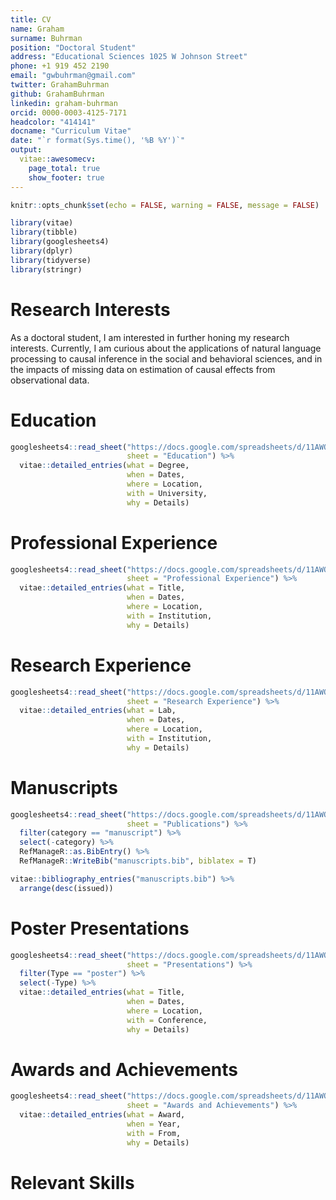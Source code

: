 ```yaml
---
title: CV
name: Graham
surname: Buhrman
position: "Doctoral Student"
address: "Educational Sciences 1025 W Johnson Street"
phone: +1 919 452 2190
email: "gwbuhrman@gmail.com"
twitter: GrahamBuhrman
github: GrahamBuhrman
linkedin: graham-buhrman
orcid: 0000-0003-4125-7171
headcolor: "414141"
docname: "Curriculum Vitae"
date: "`r format(Sys.time(), '%B %Y')`"
output: 
  vitae::awesomecv:
    page_total: true
    show_footer: true
---
```


```r
knitr::opts_chunk$set(echo = FALSE, warning = FALSE, message = FALSE)

library(vitae)
library(tibble)
library(googlesheets4)
library(dplyr)
library(tidyverse)
library(stringr)

```

# Research Interests

As a doctoral student, I am interested in further honing my research interests. Currently, I am curious about the applications of natural language processing to causal inference in the social and behavioral sciences, and in the impacts of missing data on estimation of causal effects from observational data. 

# Education

```r

googlesheets4::read_sheet("https://docs.google.com/spreadsheets/d/11AWQDqQletA1Jd9_lJfK1HkLcubAWxugTRLaQohbL80/edit#gid=0",
                          sheet = "Education") %>%
  vitae::detailed_entries(what = Degree,
                          when = Dates,
                          where = Location,
                          with = University,
                          why = Details)

```

# Professional Experience

```r

googlesheets4::read_sheet("https://docs.google.com/spreadsheets/d/11AWQDqQletA1Jd9_lJfK1HkLcubAWxugTRLaQohbL80/edit#gid=0",
                          sheet = "Professional Experience") %>%
  vitae::detailed_entries(what = Title,
                          when = Dates,
                          where = Location,
                          with = Institution,
                          why = Details)

```

# Research Experience

```r

googlesheets4::read_sheet("https://docs.google.com/spreadsheets/d/11AWQDqQletA1Jd9_lJfK1HkLcubAWxugTRLaQohbL80/edit#gid=0",
                          sheet = "Research Experience") %>%
  vitae::detailed_entries(what = Lab,
                          when = Dates,
                          where = Location,
                          with = Institution,
                          why = Details)

```

# Manuscripts

```r

googlesheets4::read_sheet("https://docs.google.com/spreadsheets/d/11AWQDqQletA1Jd9_lJfK1HkLcubAWxugTRLaQohbL80/edit#gid=255827046", 
                          sheet = "Publications") %>%
  filter(category == "manuscript") %>%
  select(-category) %>%
  RefManageR::as.BibEntry() %>%
  RefManageR::WriteBib("manuscripts.bib", biblatex = T)

vitae::bibliography_entries("manuscripts.bib") %>%
  arrange(desc(issued))

```

# Poster Presentations

```r

googlesheets4::read_sheet("https://docs.google.com/spreadsheets/d/11AWQDqQletA1Jd9_lJfK1HkLcubAWxugTRLaQohbL80/edit#gid=0",
                          sheet = "Presentations") %>%
  filter(Type == "poster") %>%
  select(-Type) %>%
  vitae::detailed_entries(what = Title,
                          when = Dates,
                          where = Location,
                          with = Conference,
                          why = Details)

```

# Awards and Achievements

```r

googlesheets4::read_sheet("https://docs.google.com/spreadsheets/d/11AWQDqQletA1Jd9_lJfK1HkLcubAWxugTRLaQohbL80/edit#gid=0",
                          sheet = "Awards and Achievements") %>%
  vitae::detailed_entries(what = Award,
                          when = Year,
                          with = From,
                          why = Details)

```

# Relevant Skills

\begin{cvskills}
  \cvskill
    {Programming:}
    {Python, R, SAS, HTML/CSS}
  \cvskill
    {Data Analysis:}
    {Processing/Cleaning, Visualization, Modelling, Inference, Communication}
  \end{cvskills}
  
